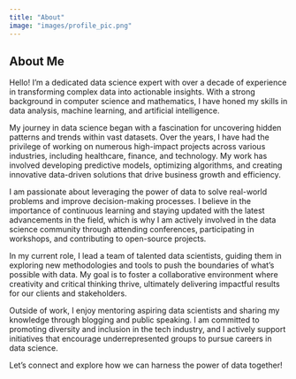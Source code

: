 ```yaml
---
title: "About"
image: "images/profile_pic.png"
---
```


## About Me

Hello! I'm a dedicated data science expert with over a decade of experience in transforming complex data into actionable insights. With a strong background in computer science and mathematics, I have honed my skills in data analysis, machine learning, and artificial intelligence.

My journey in data science began with a fascination for uncovering hidden patterns and trends within vast datasets. Over the years, I have had the privilege of working on numerous high-impact projects across various industries, including healthcare, finance, and technology. My work has involved developing predictive models, optimizing algorithms, and creating innovative data-driven solutions that drive business growth and efficiency.

I am passionate about leveraging the power of data to solve real-world problems and improve decision-making processes. I believe in the importance of continuous learning and staying updated with the latest advancements in the field, which is why I am actively involved in the data science community through attending conferences, participating in workshops, and contributing to open-source projects.

In my current role, I lead a team of talented data scientists, guiding them in exploring new methodologies and tools to push the boundaries of what's possible with data. My goal is to foster a collaborative environment where creativity and critical thinking thrive, ultimately delivering impactful results for our clients and stakeholders.

Outside of work, I enjoy mentoring aspiring data scientists and sharing my knowledge through blogging and public speaking. I am committed to promoting diversity and inclusion in the tech industry, and I actively support initiatives that encourage underrepresented groups to pursue careers in data science.

Let's connect and explore how we can harness the power of data together!
